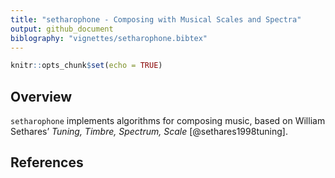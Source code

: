 ```yaml
---
title: "setharophone - Composing with Musical Scales and Spectra"
output: github_document
biblography: "vignettes/setharophone.bibtex"
---
```


```r
knitr::opts_chunk$set(echo = TRUE)
```

## Overview

`setharophone` implements algorithms for composing music, based on William
Sethares' _Tuning, Timbre, Spectrum, Scale_ [@sethares1998tuning].


## References
